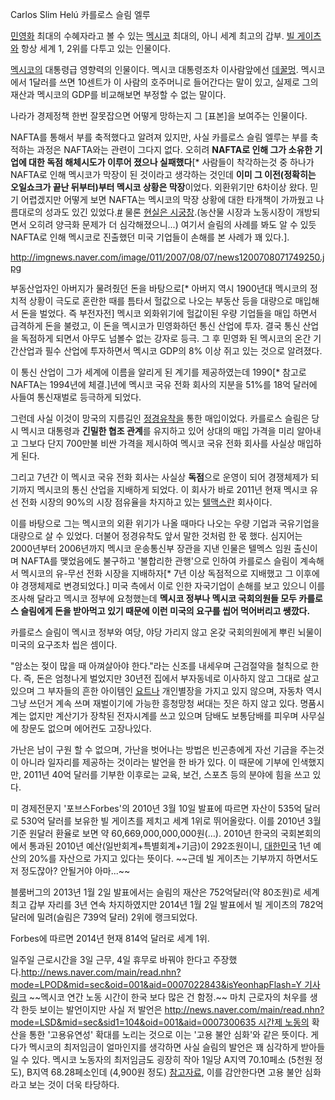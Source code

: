 Carlos Slim Helú
카를로스 슬림 엘루

[[민영화]] 최대의 수혜자라고 볼 수 있는 [[멕시코]] 최대의, 아니 세계 최고의 갑부. [[빌 게이츠]]와 항상 세계 1, 2위를 다투고 있는 인물이다.

[[멕시코]]의 대통령급 영향력의 인물이다. 멕시코 대통령조차 이사람앞에선 [[데꿀멍]]. 멕시코에서 1달러를 쓰면 10센트가 이 사람의 호주머니로 들어간다는 말이 있고, 실제로 그의 재산과 멕시코의 GDP를 비교해보면 부정할 수 없는 말이다.

나라가 경제정책 한번 잘못잡으면 어떻게 망하는지 그 [표본]을 보여주는 인물이다.

NAFTA를 통해서 부를 축적했다고 알려져 있지만, 사실 카를로스 슬림 엘루는 부를 축적하는 과정은 NAFTA와는 관련이 그다지 없다. 오히려 '''NAFTA로 인해 그가 소유한 기업에 대한 독점 해체시도가 이루어 졌으나 실패했다'''[* 사람들이 착각하는것 중 하나가 NAFTA로 인해 멕시코가 막장이 된 것이라고 생각하는 것인데 '''이미 그 이전(정확히는 오일쇼크가 끝난 뒤부터)부터 멕시코 상황은 막장'''이었다. 외환위기만 6차이상 왔다. 믿기 어렵겠지만 어떻게 보면 NAFTA는 멕시코의 막장 상황에 대한 타개책이 가까웠고 나름대로의 성과도 있긴 있었다.[http://news.naver.com/main/read.nhn?mode=LSD&mid=sec&sid1=123&oid=164&aid=0000000162 #] 물론 [[현실은 시궁창]].(농산물 시장과 노동시장이 개방되면서 오히려 양극화 문제가 더 심각해졌으니...) 여기서 슬림의 사례를 봐도 알 수 있듯 NAFTA로 인해 멕시코로 진출했던 미국 기업들이 손해를 본 사례가 꽤 있다.].

http://imgnews.naver.com/image/011/2007/08/07/news1200708071749250.jpg

부동산업자인 아버지가 물려줬던 돈을 바탕으로[* 아버지 역시 1900년대 멕시코의 정치적 상황이 극도로 혼란한 때를 틈타서 헐값으로 나오는 부동산 등을 대량으로 매입해서 돈을 벌었다. 즉 부전자전] 멕시코 외화위기에 헐값이된 우량 기업들을 매입 하면서 급격하게 돈을 불렸고, 이 돈을 멕시코가 민영화하던 통신 산업에 투자. 결국 통신 산업을 독점하게 되면서 아무도 넘볼수 없는 강자로 등극. 그 후 민영화 된 멕시코의 온간 기간산업과 필수 산업에 투자하면서 멕시코 GDP의 8% 이상 쥐고 있는 것으로 알려졌다. 

이 통신 산업이 그가 세계에 이름을 알리게 된 계기를 제공하였는데 1990[* 참고로 NAFTA는 1994년에 체결.]년에 멕시코 국유 전화 회사의 지분을 51%를 18억 달러에 사들여 통신재벌로 등극하게 되었다.

그런데 사실 이것이 망국의 지름길인 [[정경유착]]을 통한 매입이었다. 카를로스 슬림은 당시 멕시코 대통령과 '''긴밀한 협조 관계'''를 유지하고 있어 상대의 매입 가격을 미리 알아내고 그보다 단지 700만불 비싼 가격을 제시하여 멕시코 국유 전화 회사를 사실상 매입하게 된다.

그리고 7년간 이 멕시코 국유 전화 회사는 사실상 '''독점'''으로 운영이 되어 경쟁체제가 되기까지 멕시코의 통신 산업을 지배하게 되었다. 이 회사가 바로 2011년 현재 멕시코 유선 전화 시장의 90%의 시장 점유율을 차지하고 있는 [[텔맥스]]란 회사이다.

이를 바탕으로 그는 멕시코의 외환 위기가 나올 때마다 나오는 우량 기업과 국유기업을 대량으로 살 수 있었다. 더불어 정경유착도 앞서 말한 것처럼 한 몫 했다. 심지어는  2000년부터 2006년까지 멕시코 운송통신부 장관을 지낸 인물은 텔멕스 임원 출신이며 NAFTA를 맺었음에도 불구하고 '불합리한 관행'으로 인하여 카를로스 슬림이 계속해서 멕시코의 유-무선 전화 시장을 지배하자[* 7년 이상 독점적으로 지배했고 그 이후에야 경쟁체제로 변경되었다.] 미국 측에서 이로 인한 자국기업이 손해를 보고 있으니 이를 조사해 달라고 멕시코 정부에 요청했는데 '''멕시코 정부나 멕시코 국회의원들 모두 카를로스 슬림에게 돈을 받아먹고 있기 때문에 이런 미국의 요구를 씹어 먹어버리고 쌩깠다.'''

카를로스 슬림이 멕시코 정부와 여당, 야당 가리지 않고 온갖 국회의원에게 뿌린 뇌물이 미국의 요구조차 씹은 셈이다.

"암소는 젖이 많을 때 아껴살아야 한다."라는 신조를 내세우며 근검절약을 철칙으로 한다. 즉, 돈은 엄청나게 벌었지만 30년전 집에서 부자동네로 이사하지 않고 그대로 살고 있으며 그 부자들의 흔한 아이템인 [[요트]]나 개인별장을 가지고 있지 않으며, 자동차 역시 그냥 쓰던거 계속 쓰며 재벌이기에 가능한 흥청망청 써대는 짓은 하지 않고 있다. 명품시계는 없지만 계산기가 장착된 전자시계를 쓰고 있으며 담배도 보통담배를 피우며 사무실에 창문도 없으며 에어컨도 고장나있다.

가난은 남이 구원 할 수 없으며, 가난을 벗어나는 방법은 빈곤층에게 자선 기금을 주는것이 아니라 일자리를 제공하는 것이라는 발언을 한 바가 있다. 이 때문에 기부에 인색했지만, 2011년 40억 달러를 기부한 이후로는 교육, 보건, 스포츠 등의 분야에 힘을 쓰고 있다.

미 경제전문지 '포브스Forbes'의 2010년 3월 10일 발표에 따르면 자산이 535억 달러로 530억 달러를 보유한 빌 게이츠를 제치고 세계 1위로 뛰어올랐다. 이를 2010년 3월 기준 원달러 환율로 보면 약 60,669,000,000,000원(…). 2010년 한국의 국회본회의에서 통과된 2010년 예산(일반회계+특별회계+기금)이 292조원이니, [[대한민국]] 1년 예산의 20%를 자산으로 가지고 있다는 뜻이다. ~~근데 빌 게이츠는 기부까지 하면서도 저 정도잖아? 안될거야 아마...~~

블룸버그의 2013년 1월 2일 발표에서는 슬림의 재산은 752억달러(약 80조원)로 세계 최고 갑부 자리를 3년 연속 차지하였지만 2014년 1월 2일 발표에서 빌 게이츠의 782억 달러에 밀려(슬림은 739억 달러) 2위에 랭크되었다.

Forbes에 따르면 2014년 현재 814억 달러로 세계 1위.

일주일 근로시간을 3일 근무, 4일 휴무로 바꿔야 한다고 주장했다.[[http://news.naver.com/main/read.nhn?mode=LPOD&mid=sec&oid=001&aid=0007022843&isYeonhapFlash=Y 기사 링크]] ~~멕시코 연간 노동 시간이 한국 보다 많은 건 함정.~~ 마치 근로자의 처우를 생각 한듯 보이는 발언이지만 사실 저 발언은 [[http://news.naver.com/main/read.nhn?mode=LSD&mid=sec&sid1=104&oid=001&aid=0007300635 시간제 노동]]의 확산을 통한 '고용유연성' 확대를 노리는 것으로 이는 '고용 불안 심화'와 같은 뜻이다. 게다가 멕시코의 최저임금이 얼마인지를 생각하면 사실 슬림의 발언은 꽤 심각하게 받아들일 수 있다. 멕시코 노동자의 최저임금도 굉장히 작아 1일당 A지역 70.10페소 (5천원 정도), B지역 68.28페소인데 (4,900원 정도) [http://www.sat.gob.mx/informacion_fiscal/tablas_indicadores/Paginas/salarios_minimos.aspx 참고자료], 이를 감안한다면 고용 불안 심화라고 보는 것이 더욱 타당하다.
